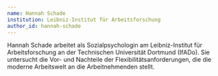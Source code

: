 ---
name: Hannah Schade
institution: Leibniz-Institut für Arbeitsforschung
author_id: hannah-schade
---

Hannah Schade arbeitet als Sozialpsychologin am Leibniz-Institut für Arbeitsforschung an der Technischen Universität Dortmund (IfADo). Sie untersucht die Vor- und Nachteile der Flexibilitätsanforderungen, die die moderne Arbeitswelt an die Arbeitnehmenden stellt.
